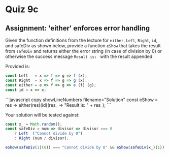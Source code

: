 
# Quiz 9c

## Assignment: 'either' enforces error handling

Given the function definitions from the lecture for `either`, `Left`, `Right`, `id`, and safeDiv as shown below,
provide a function `eShow` that takes the result from `safeDiv` and returns either the error string (in case of
division by 0) or otherwise the success message `Result is: ` with the result appended.

Provided is:

```javascript copy
const Left   = x => f => g => f (x);
const Right  = x => f => g => g (x);
const either = e => f => g => e (f) (g);
const id = x => x;
```

<RevealChildren>
    ```javascript copy showLineNumbers filename="Solution"
    const eShow = res => either(res)(id)(res_ => "Result is: " + res_);
    ```
</RevealChildren>

Your solution will be tested against:

```javascript copy
const x_ = Math.random();
const safeDiv = num => divisor => divisor === 0
    ? Left  ("Cannot divide by 0")
    : Right (num / divisor);

eShow(safeDiv(1)(0)) === "Cannot divide by 0" && eShow(safeDiv(x_)(1)) === "Result is: " + x_
```